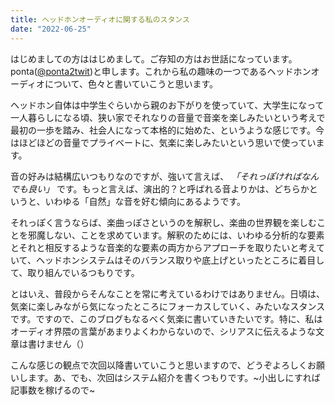 ```yaml
---
title: ヘッドホンオーディオに関する私のスタンス
date: "2022-06-25"
---
```


はじめましての方ははじめまして。ご存知の方はお世話になっています。ponta([@ponta2twit](https://twitter.com/ponta2twit))と申します。これから私の趣味の一つであるヘッドホンオーディオについて、色々と書いていこうと思います。

ヘッドホン自体は中学生ぐらいから親のお下がりを使っていて、大学生になって一人暮らしになる頃、狭い家でそれなりの音量で音楽を楽しみたいという考えで最初の一歩を踏み、社会人になって本格的に始めた、というような感じです。今はほどほどの音量でプライベートに、気楽に楽しみたいという思いで使っています。

音の好みは結構広いつもりなのですが、強いて言えば、 _「それっぽければなんでも良い」_ です。もっと言えば、演出的？と呼ばれる音よりかは、どちらかというと、いわゆる「自然」な音を好む傾向にあるようです。

それっぽく言うならば、楽曲っぽさというのを解釈し、楽曲の世界観を楽しむことを邪魔しない、ことを求めています。解釈のためには、いわゆる分析的な要素とそれと相反するような音楽的な要素の両方からアプローチを取りたいと考えていて、ヘッドホンシステムはそのバランス取りや底上げといったところに着目して、取り組んでいるつもりです。

とはいえ、普段からそんなことを常に考えているわけではありません。日頃は、気楽に楽しみながら気になったところにフォーカスしていく、みたいなスタンスです。ですので、このブログもなるべく気楽に書いていきたいです。特に、私はオーディオ界隈の言葉があまりよくわからないので、シリアスに伝えるような文章は書けません（）

こんな感じの観点で次回以降書いていこうと思いますので、どうぞよろしくお願いします。あ、でも、次回はシステム紹介を書くつもりです。~小出しにすれば記事数を稼げるので~
